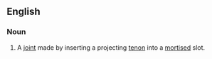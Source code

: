 ==English==

===Noun===
{{en-noun|sg=[[mortise]]-[[and]]-[[tenon]] [[joint]]}}

# {{woodwoking}} A [[joint]] made by inserting a projecting [[tenon]] into a [[mortise]]d slot.